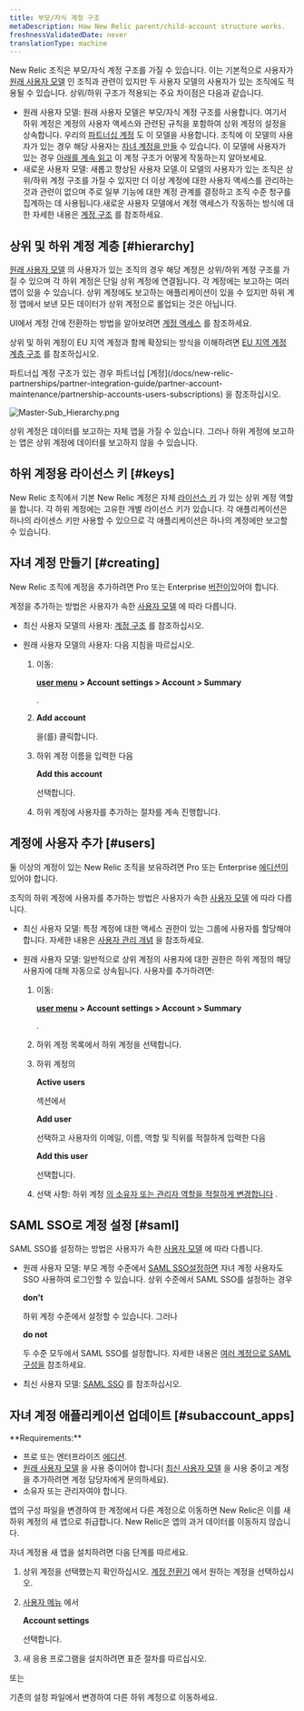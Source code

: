 ```yaml
---
title: 부모/자식 계정 구조
metaDescription: How New Relic parent/child-account structure works.
freshnessValidatedDate: never
translationType: machine
---
```



New Relic 조직은 부모/자식 계정 구조를 가질 수 있습니다. 이는 기본적으로 사용자가 [원래 사용자 모델](/docs/accounts/original-accounts-billing/original-product-based-pricing/overview-user-models) 인 조직과 관련이 있지만 두 사용자 모델의 사용자가 있는 조직에도 적용될 수 있습니다. 상위/하위 구조가 적용되는 주요 차이점은 다음과 같습니다.

* 원래 사용자 모델: 원래 사용자 모델은 부모/자식 계정 구조를 사용합니다. 여기서 하위 계정은 계정의 사용자 액세스와 관련된 규칙을 포함하여 상위 계정의 설정을 상속합니다. 우리의 [파트너십 계정](/docs/new-relic-partnerships/partner-integration-guide/partner-account-maintenance/partnership-accounts-users-subscriptions) 도 이 모델을 사용합니다. 조직에 이 모델의 사용자가 있는 경우 해당 사용자는 [자녀 계정을 만들](#creating) 수 있습니다. 이 모델에 사용자가 있는 경우 [아래를 계속 읽고](#hierarchy) 이 계정 구조가 어떻게 작동하는지 알아보세요.
* 새로운 사용자 모델: 새롭고 향상된 사용자 모델.이 모델의 사용자가 있는 조직은 상위/하위 계정 구조를 가질 수 있지만 더 이상 계정에 대한 사용자 액세스를 관리하는 것과 관련이 없으며 주로 일부 기능에 대한 계정 관계를 결정하고 조직 수준 청구를 집계하는 데 사용됩니다.새로운 사용자 모델에서 계정 액세스가 작동하는 방식에 대한 자세한 내용은 [계정 구조](/docs/accounts/accounts-billing/account-structure/new-relic-account-structure) 를 참조하세요.

## 상위 및 하위 계정 계층 [#hierarchy]

[원래 사용자 모델](#requirements) 의 사용자가 있는 조직의 경우 해당 계정은 상위/하위 계정 구조를 가질 수 있으며 각 하위 계정은 단일 상위 계정에 연결됩니다. 각 계정에는 보고하는 여러 앱이 있을 수 있습니다. 상위 계정에도 보고하는 애플리케이션이 있을 수 있지만 하위 계정 앱에서 보낸 모든 데이터가 상위 계정으로 롤업되는 것은 아닙니다.

UI에서 계정 간에 전환하는 방법을 알아보려면 [계정 액세스](/docs/accounts/accounts-billing/general-account-settings/factors-affecting-access-features-data#account-access) 를 참조하세요.

상위 및 하위 계정이 EU 지역 계정과 함께 확장되는 방식을 이해하려면 [EU 지역 계정 계층 구조](/docs/using-new-relic/welcome-new-relic/getting-started/introduction-eu-region-data-center#global-account-hierarchy) 를 참조하십시오.

<Callout variant="tip">
  파트너십 계정 구조가 있는 경우 파트너십 [계정](/docs/new-relic-partnerships/partner-integration-guide/partner-account-maintenance/partnership-accounts-users-subscriptions) 을 참조하십시오.
</Callout>

<img
  title="Master-Sub_Hierarchy.png"
  alt="Master-Sub_Hierarchy.png"
  src={accountsParentChildAccountStructure}
/>

<figcaption>
  상위 계정은 데이터를 보고하는 자체 앱을 가질 수 있습니다. 그러나 하위 계정에 보고하는 앱은 상위 계정에 데이터를 보고하지 않을 수 있습니다.
</figcaption>

## 하위 계정용 라이선스 키 [#keys]

New Relic 조직에서 기본 New Relic 계정은 자체 [라이선스 키](/docs/apis/intro-apis/new-relic-api-keys/#ingest-license-key) 가 있는 상위 계정 역할을 합니다. 각 하위 계정에는 고유한 개별 라이선스 키가 있습니다. 각 애플리케이션은 하나의 라이센스 키만 사용할 수 있으므로 각 애플리케이션은 하나의 계정에만 보고할 수 있습니다.

## 자녀 계정 만들기 [#creating]

New Relic 조직에 계정을 추가하려면 Pro 또는 Enterprise [버전이](/docs/accounts/accounts-billing/new-relic-one-pricing-billing/new-relic-one-pricing-billing/#editions)있어야 합니다.

계정을 추가하는 방법은 사용자가 속한 [사용자 모델](/docs/accounts/original-accounts-billing/original-users-roles/overview-user-models) 에 따라 다릅니다.

* 최신 사용자 모델의 사용자: [계정 구조](/docs/accounts/accounts-billing/account-structure/new-relic-account-structure/#new-model) 를 참조하십시오.

* 원래 사용자 모델의 사용자: 다음 지침을 따르십시오.

  1. 이동:

     <DNT>**[user menu](/docs/accounts/accounts-billing/general-account-settings/intro-account-settings) > Account settings > Account > Summary**</DNT>

     .

  2. <DNT>**Add account**</DNT>

     을(를) 클릭합니다.

  3. 하위 계정 이름을 입력한 다음

     <DNT>**Add this account**</DNT>

     선택합니다.

  4. 하위 계정에 사용자를 추가하는 절차를 계속 진행합니다.

## 계정에 사용자 추가 [#users]

둘 이상의 계정이 있는 New Relic 조직을 보유하려면 Pro 또는 Enterprise [에디션이](/docs/accounts/accounts-billing/new-relic-one-pricing-billing/new-relic-one-pricing-billing/#editions)있어야 합니다.

조직의 하위 계정에 사용자를 추가하는 방법은 사용자가 속한 [사용자 모델](/docs/accounts/original-accounts-billing/original-users-roles/overview-user-models) 에 따라 다릅니다.

* 최신 사용자 모델: 특정 계정에 대한 액세스 권한이 있는 그룹에 사용자를 할당해야 합니다. 자세한 내용은 [사용자 관리 개념](/docs/accounts/accounts-billing/new-relic-one-user-management/user-management-concepts#understand-concepts) 을 참조하세요.

* 원래 사용자 모델: 일반적으로 상위 계정의 사용자에 대한 권한은 하위 계정의 해당 사용자에 대해 자동으로 상속됩니다. 사용자를 추가하려면:

  1. 이동:

     <DNT>**[user menu](/docs/accounts/accounts-billing/general-account-settings/intro-account-settings) > Account settings > Account > Summary**</DNT>

     .

  2. 하위 계정 목록에서 하위 계정을 선택합니다.

  3. 하위 계정의

     <DNT>**Active users**</DNT>

     섹션에서

     <DNT>**Add user**</DNT>

     선택하고 사용자의 이메일, 이름, 역할 및 직위를 적절하게 입력한 다음

     <DNT>**Add this user**</DNT>

     선택합니다.

  4. 선택 사항: 하위 계정 [의 소유자 또는 관리자 역할을 적절하게 변경합니다](/docs/accounts-partnerships/accounts/account-setup/adding-updating-users) .

## SAML SSO로 계정 설정 [#saml]

SAML SSO를 설정하는 방법은 사용자가 속한 [사용자 모델](/docs/accounts/original-accounts-billing/original-users-roles/overview-user-models) 에 따라 다릅니다.

* 원래 사용자 모델: 부모 계정 수준에서 [SAML SSO설정하면](/docs/accounts-partnerships/accounts/saml-single-sign/setting-sso) 자녀 계정 사용자도 SSO 사용하여 로그인할 수 있습니다. 상위 수준에서 SAML SSO를 설정하는 경우

  <DNT>**don't**</DNT>

  하위 계정 수준에서 설정할 수 있습니다. 그러나

  <DNT>**do not**</DNT>

  두 수준 모두에서 SAML SSO를 설정합니다. 자세한 내용은 [여러 계정으로 SAML 구성을](/docs/accounts-partnerships/accounts/saml-single-sign/configuring-saml-multiple-accounts) 참조하세요.

* 최신 사용자 모델: [SAML SSO](/docs/accounts/accounts-billing/new-relic-one-user-management/authentication-domains-saml-sso-scim-more) 를 참조하십시오.

## 자녀 계정 애플리케이션 업데이트 [#subaccount_apps]

<DNT>
  **Requirements:**
</DNT>

* 프로 또는 엔터프라이즈 [에디션](/docs/accounts/accounts-billing/new-relic-one-pricing-billing/new-relic-one-pricing-billing/#editions).
* [원래 사용자 모델](/docs/accounts/original-accounts-billing/original-users-roles/overview-user-models) 을 사용 중이어야 합니다( [최신 사용자 모델](/docs/accounts/original-accounts-billing/original-users-roles/overview-user-models) 을 사용 중이고 계정을 추가하려면 계정 담당자에게 문의하세요).
* 소유자 또는 관리자여야 합니다.

앱의 구성 파일을 변경하여 한 계정에서 다른 계정으로 이동하면 New Relic은 이를 새 하위 계정의 새 앱으로 취급합니다. New Relic은 앱의 과거 데이터를 이동하지 않습니다.

자녀 계정용 새 앱을 설치하려면 다음 단계를 따르세요.

1. 상위 계정을 선택했는지 확인하십시오. [계정 전환기](/docs/new-relic-solutions/get-started/glossary/#account-switcher) 에서 원하는 계정을 선택하십시오.

2. [사용자 메뉴](/docs/accounts/accounts-billing/general-account-settings/intro-account-settings) 에서

   <DNT>**Account settings**</DNT>

   선택합니다.

3. 새 응용 프로그램을 설치하려면 표준 절차를 따르십시오.

또는

기존의 설정 파일에서 <InlinePopover type="licenseKey"/>변경하여 다른 하위 계정으로 이동하세요.